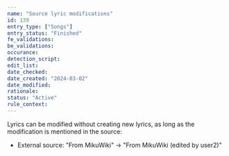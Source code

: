 ```yaml
---
name: "Source lyric modifications"
id: 139
entry_type: ["Songs"]
entry_status: "Finished"
fe_validations:
be_validations:
occurance:
detection_script:
edit_list:
date_checked:
date_created: "2024-03-02"
date_modified:
rationale:
status: "Active"
rule_context:
---
```

Lyrics can be modified without creating new lyrics, as long as the modification is mentioned in the source:

- External source: "From MikuWiki" -> "From MikuWiki (edited by user2)"